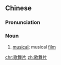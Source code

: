 ==Chinese==
{{zh-forms|type=21}}

===Pronunciation===
{{zh-pron
|m=gēwǔpiàn,gēwǔpiān,er=y,2er=y
|c=go1 mou5 pin3-2
|cat=n
}}

===Noun===
{{zh-noun}}

# [[musical]]; musical [[film]]

{{zh-cat|Music}}

[[chr:歌舞片]]
[[zh:歌舞片]]